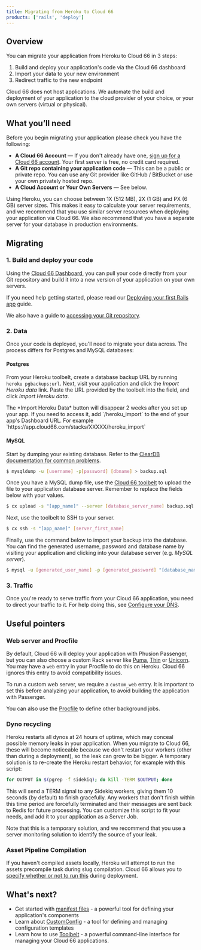 ```yaml
---
title: Migrating from Heroku to Cloud 66
products: ['rails', 'deploy']
---
```




## Overview

You can migrate your application from Heroku to Cloud 66 in 3 steps: 

1. Build and deploy your application's code via the Cloud 66 dashboard
2. Import your data to your new environment
3. Redirect traffic to the new endpoint

<Callout type="info" title="Cloud 66 does not host apps">
Cloud 66 does not host applications. We automate the build and deployment of your application to the cloud provider of your choice, or your own servers (virtual or physical).
</Callout>

## What you’ll need

Before you begin migrating your application please check you have the following:

* **A Cloud 66 Account** &mdash; If you don't already have one, [sign up for a Cloud 66 account](https://app.cloud66.com/users/sign_up). Your first server is free, no credit card required.
* **A Git repo containing your application code** &mdash; This can be a public or private repo. You can use any Git provider like GitHub / BitBucket or use your own privately hosted repo.
* **A Cloud Account or Your Own Servers** &mdash; See below.

<CloudProviderOrOwnServerTabsPartial />

<Callout type="info" title="What server size do I need?">
Using Heroku, you can choose between 1X (512 MB), 2X (1 GB) and PX (6 GB) server sizes. This makes it easy to calculate your server requirements, and we recommend that you use similar server resources when deploying your application via Cloud 66. We also recommend that you have a separate server for your database in production environments.
</Callout>

## Migrating

### 1. Build and deploy your code

Using the [Cloud 66 Dashboard](https://app.cloud66.com/dashboard), you can pull your code directly from your Git repository and build it into a new version of your application on your own servers. 

If you need help getting started, please read our [Deploying your first Rails app](/docs/getting-started/deploy-your-first-app) guide.

We also have a guide to [accessing your Git repository](/docs/cloud-66-101/access-your-code).

### 2. Data

Once your code is deployed, you'll need to migrate your data across. The process differs for Postgres and MySQL databases:

#### Postgres

From your Heroku toolbelt, create a database backup URL by running `heroku pgbackups:url`. Next, visit your application and click the _Import Heroku data_ link. Paste the URL provided by the toolbelt into the field, and click _Import Heroku data_.

<Callout type="info" title="Missing Import Heroku Data button?">
 The *Import Heroku Data* button will disappear 2 weeks after you set up your app. If you need to access it, add `/heroku_import` to the end of your app's Dashboard URL. For example `https://app.cloud66.com/stacks/XXXXX/heroku_import` 
</Callout>

#### MySQL

Start by dumping your existing database. Refer to the [ClearDB documentation for common problems](https://www.cleardb.com/blog/entry?id=common-problems-2).

```bash
$ mysqldump -u [username] -p[password] [dbname] > backup.sql 
```

Once you have a MySQL dump file, use the [Cloud 66 toolbelt](/docs/toolbelt/toolbelt#upload) to upload the file to your application database server. Remember to replace the fields below with your values.

```bash
$ cx upload -s "[app_name]" --server [database_server_name] backup.sql /tmp/backup.sql
```

Next, use the toolbelt to SSH to your server.

```bash
$ cx ssh -s "[app_name]" [server_first_name]
```

Finally, use the command below to import your backup into the database. You can find the generated username, password and database name by visiting your application and clicking into your database server (e.g. _MySQL server_).

```bash
$ mysql -u [generated_user_name] -p [generated_password] "[database_name]" < /tmp/backupfile.sql 
```

### 3. Traffic

Once you're ready to serve traffic from your Cloud 66 application, you need to direct your traffic to it. For help doing this, see [Configure your DNS](/docs/networking/configure-dns).

## Useful pointers

### Web server and Procfile

By default, Cloud 66 will deploy your application with Phusion Passenger, but you can also choose a custom Rack server like [Puma](/docs/build-and-config/puma-rack-server), [Thin](/docs/build-and-config/thin-rack-server) or [Unicorn](/docs/build-and-config/unicorn-rack-server). You may have a `web` entry in your Procfile to do this on Heroku. Cloud 66 ignores this entry to avoid compatibility issues.

To run a custom web server, we require a `custom_web` entry. It is important to set this before analyzing your application, to avoid building the application with Passenger.

You can also use the [Procfile](/docs/servers/systemd) to define other background jobs.

### Dyno recycling

Heroku restarts all dynos at 24 hours of uptime, which may conceal possible memory leaks in your application. When you migrate to Cloud 66, these will become noticeable because we don't restart your workers (other than during a deployment), so the leak can grow to be bigger. A temporary solution is to re-create the Heroku restart behavior, for example with this script:

```bash
for OUTPUT in $(pgrep -f sidekiq); do kill -TERM $OUTPUT; done
```

This will send a TERM signal to any Sidekiq workers, giving them 10 seconds (by default) to finish gracefully. Any workers that don't finish within this time period are forcefully terminated and their messages are sent back to Redis for future processing. You can customize this script to fit your needs, and add it to your application as a Server Job.

Note that this is a temporary solution, and we recommend that you use a server monitoring solution to identify the source of your leak.

### Asset Pipeline Compilation

If you haven't compiled assets locally, Heroku will attempt to run the assets:precompile task during slug compilation. Cloud 66 allows you to [specify whether or not to run this](/docs/deployment/enable-disable-asset-pipeline) during deployment.

## What's next?

* Get started with [manifest files](/docs/manifest/building-a-manifest-file#manifest-tutorial) - a powerful tool for defining your application's components
* Learn about [CustomConfig](/docs/custom-config/custom-config) - a tool for defining and managing configuration templates
* Learn how to use [Toolbelt](/docs/toolbelt/using-cloud66-toolbelt) - a powerful command-line interface for managing your Cloud 66 applications.
